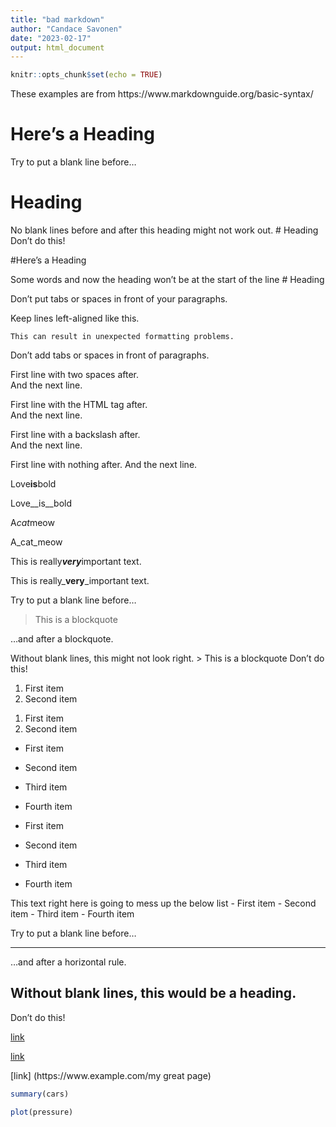 ```yaml
---
title: "bad markdown"
author: "Candace Savonen"
date: "2023-02-17"
output: html_document
---
```


```r
knitr::opts_chunk$set(echo = TRUE)
```

These examples are from https://www.markdownguide.org/basic-syntax/ 

# Here's a Heading

Try to put a blank line before...

# Heading


No blank lines before and after this heading might not work out. 
# Heading
Don't do this!

#Here's a Heading


Some words and now the heading won't be at the start of the line # Heading

Don't put tabs or spaces in front of your paragraphs.

Keep lines left-aligned like this.

    This can result in unexpected formatting problems.

  Don't add tabs or spaces in front of paragraphs.
  
  
First line with two spaces after.    
And the next line.

First line with the HTML tag after.<br>
And the next line.

First line with a backslash after.\
And the next line.

First line with nothing after.
And the next line.


Love**is**bold

Love__is__bold


A*cat*meow	

A_cat_meow


This is really***very***important text.	

This is really___very___important text.



Try to put a blank line before...

> This is a blockquote

...and after a blockquote.


Without blank lines, this might not look right.
> This is a blockquote
Don't do this!


1. First item
2. Second item	


1) First item
2) Second item



- First item
- Second item
- Third item
- Fourth item	



+ First item
* Second item
- Third item
+ Fourth item

This text right here is going to mess up the below list
- First item
- Second item
- Third item
- Fourth item	


Try to put a blank line before...

---

...and after a horizontal rule.	



Without blank lines, this would be a heading.
---
Don't do this!


[link](https://www.example.com/my%20great%20page)

<a href="https://www.example.com/my great page">link</a>


[link]
(https://www.example.com/my great page)



```r
summary(cars)
```

```r
plot(pressure)
```

